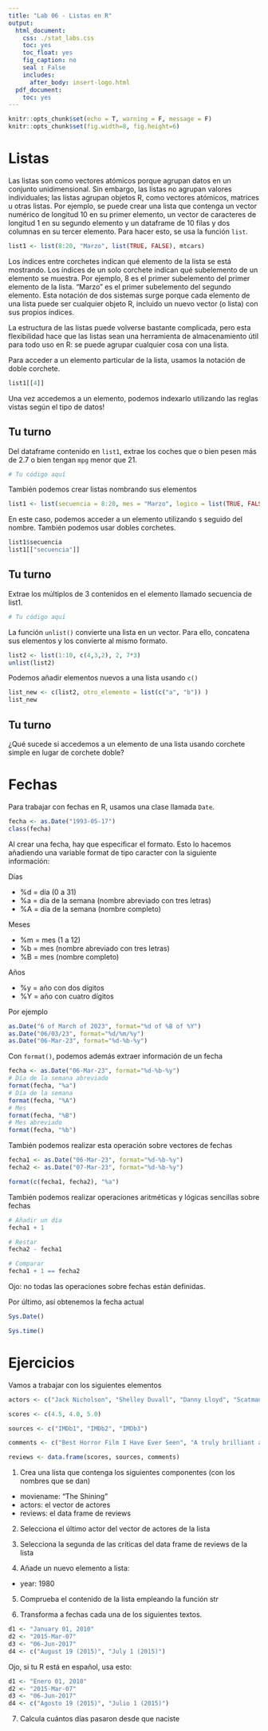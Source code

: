 ```yaml
---
title: "Lab 06 - Listas en R"
output:
  html_document:
    css: ./stat_labs.css
    toc: yes
    toc_float: yes
    fig_caption: no
    seal : False
    includes:
      after_body: insert-logo.html
  pdf_document:
    toc: yes
---
```



<div class="title-logo"></div>

```r
knitr::opts_chunk$set(echo = T, warning = F, message = F)
knitr::opts_chunk$set(fig.width=8, fig.height=6) 
```

# Listas

Las listas son como vectores atómicos porque agrupan datos en un conjunto unidimensional. Sin embargo, las listas no agrupan valores individuales; las listas agrupan objetos R, como vectores atómicos, matrices u otras listas. Por ejemplo, se puede crear una lista que contenga un vector numérico de longitud 10 en su primer elemento, un vector de caracteres de longitud 1 en su segundo elemento y un dataframe de 10 filas y dos columnas en su tercer elemento. Para hacer esto, se usa la función `list`.

```r
list1 <- list(8:20, "Marzo", list(TRUE, FALSE), mtcars)
```

Los índices entre corchetes indican qué elemento de la lista se está mostrando. Los índices de un solo corchete indican qué subelemento de un elemento se muestra. Por ejemplo, 8 es el primer subelemento del primer elemento de la lista. "Marzo" es el primer subelemento del segundo elemento. Esta notación de dos sistemas surge porque cada elemento de una lista puede ser cualquier objeto R, incluido un nuevo vector (o lista) con sus propios índices.


La estructura de las listas puede volverse bastante complicada, pero esta flexibilidad hace que las listas sean una herramienta de almacenamiento útil para todo uso en R: se puede agrupar cualquier cosa con una lista.

Para acceder a un elemento particular de la lista, usamos la notación de doble corchete.

```r
list1[[4]]
```

Una vez accedemos a un elemento, podemos indexarlo utilizando las reglas vistas según el tipo de datos!

## Tu turno

Del dataframe contenido en `list1`, extrae los coches que o bien pesen más de 2.7 o bien tengan `mpg` menor que 21.

```r
# Tu código aquí
```

También podemos crear listas nombrando sus elementos

```r
list1 <- list(secuencia = 8:20, mes = "Marzo", logico = list(TRUE, FALSE), coches = mtcars)
```

En este caso, podemos acceder a un elemento utilizando `$` seguido del nombre. También podemos usar dobles corchetes.

```r
list1$secuencia
list1[["secuencia"]]
```

## Tu turno

Extrae los múltiplos de 3 contenidos en el elemento llamado secuencia de list1.

```r
# Tu código aquí
```



La función `unlist()` convierte  una lista en un vector. Para ello, concatena sus elementos y los convierte al mismo formato.

```r
list2 <- list(1:10, c(4,3,2), 2, 7*3)
unlist(list2)
```

Podemos añadir elementos nuevos a una lista usando `c()`

```r
list_new <- c(list2, otro_elemento = list(c("a", "b")) )
list_new
```

## Tu turno

¿Qué sucede si accedemos a un elemento de una lista usando corchete simple en lugar de corchete doble?



# Fechas

Para trabajar con fechas en R, usamos una clase llamada `Date`.

```r
fecha <- as.Date("1993-05-17")
class(fecha)
```

Al crear una fecha, hay que especificar el formato. Esto lo hacemos añadiendo una variable format de tipo caracter con la siguiente información:

Días

* %d = día (0 a 31)
* %a = día de la semana (nombre abreviado con tres letras)
* %A = día de la semana (nombre completo)

Meses

* %m = mes (1 a 12)
* %b = mes (nombre abreviado con tres letras)
* %B = mes (nombre completo)

Años

* %y = año con dos dígitos
* %Y = año con cuatro dígitos

Por ejemplo

```r
as.Date("6 of March of 2023", format="%d of %B of %Y")
as.Date("06/03/23", format="%d/%m/%y")
as.Date("06-Mar-23", format="%d-%b-%y")
```

Con `format()`, podemos además extraer información de un fecha

```r
fecha <- as.Date("06-Mar-23", format="%d-%b-%y")
# Día de la semana abreviado
format(fecha, "%a")
# Día de la semana 
format(fecha, "%A")
# Mes 
format(fecha, "%B")
# Mes abreviado
format(fecha, "%b")
```

También podemos realizar esta operación sobre vectores de fechas

```r
fecha1 <- as.Date("06-Mar-23", format="%d-%b-%y")
fecha2 <- as.Date("07-Mar-23", format="%d-%b-%y")

format(c(fecha1, fecha2), "%a")
```

También podemos realizar operaciones aritméticas y lógicas sencillas sobre fechas

```r
# Añadir un día
fecha1 + 1 

# Restar
fecha2 - fecha1

# Comparar
fecha1 + 1 == fecha2
```

Ojo: no todas las operaciones sobre fechas están definidas.

Por último, así obtenemos la fecha actual

```r
Sys.Date()

Sys.time()
```

# Ejercicios

Vamos a trabajar con los siguientes elementos

```r
actors <- c("Jack Nicholson", "Shelley Duvall", "Danny Lloyd", "Scatman Crothers", "Barry Nelson")

scores <- c(4.5, 4.0, 5.0)

sources <- c("IMDb1", "IMDb2", "IMDb3")

comments <- c("Best Horror Film I Have Ever Seen", "A truly brilliant and scary film from Stanley Kubrick", "A masterpiece of psychological horror")

reviews <- data.frame(scores, sources, comments)
```


1. Crea una lista que contenga los siguientes componentes (con los nombres que se dan)

  * moviename: "The Shining"
  * actors: el vector de actores
  * reviews: el data frame de reviews


2. Selecciona el último actor del vector de actores de la lista


3. Selecciona la segunda de las críticas del data frame de reviews de la lista

4. Añade un nuevo elemento a lista:

  * year: 1980

5. Comprueba el contenido de la lista empleando la función str

6. Transforma a fechas cada una de los siguientes textos.

```r
d1 <- "January 01, 2010"
d2 <- "2015-Mar-07"
d3 <- "06-Jun-2017"
d4 <- c("August 19 (2015)", "July 1 (2015)")
```

Ojo, si tu R está en español, usa esto:

```r
d1 <- "Enero 01, 2010"
d2 <- "2015-Mar-07"
d3 <- "06-Jun-2017"
d4 <- c("Agosto 19 (2015)", "Julio 1 (2015)")
```

7. Calcula cuántos días pasaron desde que naciste


